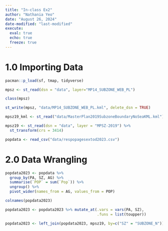 ```yaml
---
title: "In-class Ex2"
author: "Nathania Yeo"
date: "August 26, 2024"
date-modified: "last-modified"
execute:
  eval: true
  echo: true
  freeze: true
---
```


# 1.0 Importing Data

```r
pacman::p_load(sf, tmap, tidyverse)
```

```r
mpsz <- st_read(dsn = "data", layer="MP14_SUBZONE_WEB_PL")
```
```r
class(mpsz)
```

```r
st_write(mpsz, "data/MP14_SUBZONE_WEB_PL.kml", delete_dsn = TRUE)
```
```r
mpsz19_kml <- st_read("data/MasterPlan2019SubzoneBoundaryNoSeaKML.kml")
```
```r
mpsz19 <- st_read(dsn = "data", layer = "MPSZ-2019") %>%
  st_transform(crs = 3414)
```

```r
popdata <- read_csv("data/respopagesextod2023.csv")
```
# 2.0 Data Wrangling
```r
popdata2023 <- popdata %>% 
  group_by(PA, SZ, AG) %>%
  summarise(`POP` = sum(`Pop`)) %>% 
  ungroup() %>%
  pivot_wider(names_from = AG, values_from = POP)
```
```r
colnames(popdata2023)
```

```r
popdata2023 <- popdata2023 %>% mutate_at(.vars = vars(PA, SZ), 
                                         .funs = list(toupper))
```

```r
popdata2023 <- left_join(popdata2023, mpsz19, by=c("SZ" = "SUBZONE_N"))
```


